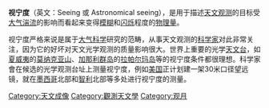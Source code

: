 '''视宁度'''（英文：Seeing 或 Astronomical seeing），是用于描述[[天文观测|天文观测]]的目标受[[大气|大气]][[湍流|湍流]]的影响而看起来变得[[模糊|模糊]]和[[闪烁|闪烁]]程度的[[物理量|物理量]]。

视宁度严格来说是属于[[大气科学|大气科学]]研究的范畴，从事天文观测的[[科学家|科学家]]对此非常关注，因为它的好坏对天文光学观测的质量影响很大。世界上重要的光学[[天文台|天文台]]，如[[夏威夷|夏威夷]]的[[莫纳克亚山|莫纳克亚山]]、[[加那利群岛|加那利群岛]]的[[拉帕尔玛岛|拉帕尔玛岛]]等的视宁度条件都很理想。科学家會在候选的光学观测台址上测量视宁度，例如[[美国|美国]]正计划建一架30米口径望远镜，就在[[墨西哥|墨西哥]]北部和[[智利|智利]]北部等多处进行视宁度的测量。

{{astro-stub}}

[[Category:天文成像|Category:天文成像]]
[[Category:觀測天文學|Category:觀測天文學]]
[[Category:观月|Category:观月]]